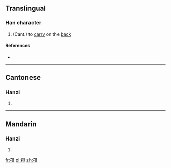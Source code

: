 ==Translingual==

===Han character===
{{Han char|rn=39|rad=子|as=07|sn=10|four=|canj=弓木月山金 (NDBUC)}}

# (Cant.) to [[carry]] on the [[back]]

====References====
* {{Han ref|kx=0280.021|hdz=21016.030|uh=5B6D|ud=23405}}

----

==Cantonese==

===Hanzi===
{{yue-hanzi|jyut=|y=me1}}

# {{defn|lang=yue|sort=子07}}

----

==Mandarin==

===Hanzi===
{{cmn-hanzi|pin=[[càn]] ([[can4]]), [[miē]] ([[mie1]])|wg=ts'an<sup>4</sup>, mieh<sup>1</sup>}}

# {{defn|lang=cmn|sort=子07}}

[[fr:孭]]
[[pl:孭]]
[[zh:孭]]
